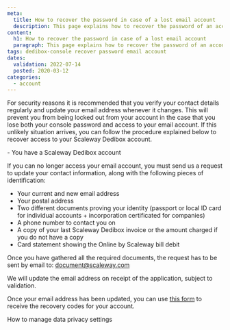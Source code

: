```yaml
---
meta:
  title: How to recover the password in case of a lost email account
  description: This page explains how to recover the password of an account with an email address that is no longer valid.
content:
  h1: How to recover the password in case of a lost email account
  paragraph: This page explains how to recover the password of an account with an email address that is no longer valid.
tags: dedibox-console recover password email account
dates:
  validation: 2022-07-14
  posted: 2020-03-12
categories:
  - account
---
```




For security reasons it is recommended that you verify your contact details regularly and update your email address whenever it changes. This will prevent you from being locked out from your account in the case that you lose both your console password and access to your email account. 
If this unlikely situation arrives, you can follow the procedure explained below to recover access to your Scaleway Dedibox account. 

<Message type="requirement">
  - You have a Scaleway Dedibox account
</Message>

If you can no longer access your email account, you must send us a request to update your contact information, along with the following pieces of identification:

* Your current and new email address
* Your postal address
* Two different documents proving your identity (passport or local ID card for individual accounts + incorporation certificated for companies)
* A phone number to contact you on
* A copy of your last Scaleway Dedibox invoice or the amount charged if you do not have a copy
* Card statement showing the Online by Scaleway bill debit

Once you have gathered all the required documents, the request has to be sent by email to: [document@scaleway.com](mailto:document@scaleway.com)

We will update the email address on receipt of the application, subject to validation.

Once your email address has been updated, you can use [this form](https://console.online.net/en/user/recovery) to receive the recovery codes for your account.


<Navigation title="See Also">
  <PreviousButton to="/dedibox-console/my-account/how-to/manage-data-settings/">How to manage data privacy settings</PreviousButton>
</Navigation>
